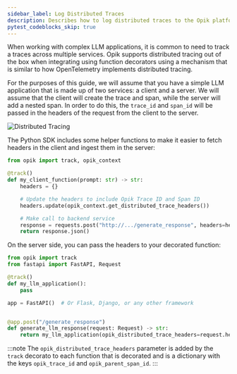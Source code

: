 ```yaml
---
sidebar_label: Log Distributed Traces
description: Describes how to log distributed traces to the Opik platform
pytest_codeblocks_skip: true
---
```


When working with complex LLM applications, it is common to need to track a traces across multiple services. Opik supports distributed tracing out of the box when integrating using function decorators using a mechanism that is similar to how OpenTelemetry implements distributed tracing.

For the purposes of this guide, we will assume that you have a simple LLM application that is made up of two services: a client and a server. We will assume that the client will create the trace and span, while the server will add a nested span. In order to do this, the `trace_id` and `span_id` will be passed in the headers of the request from the client to the server.

![Distributed Tracing](/static/img/tracing/distributed_tracing.svg)

The Python SDK includes some helper functions to make it easier to fetch headers in the client and ingest them in the server:

```python title="client.py"
from opik import track, opik_context

@track()
def my_client_function(prompt: str) -> str:
    headers = {}

    # Update the headers to include Opik Trace ID and Span ID
    headers.update(opik_context.get_distributed_trace_headers())

    # Make call to backend service
    response = requests.post("http://.../generate_response", headers=headers, json={"prompt": prompt})
    return response.json()
```

On the server side, you can pass the headers to your decorated function:

```python title="server.py"
from opik import track
from fastapi import FastAPI, Request

@track()
def my_llm_application():
    pass

app = FastAPI()  # Or Flask, Django, or any other framework


@app.post("/generate_response")
def generate_llm_response(request: Request) -> str:
    return my_llm_application(opik_distributed_trace_headers=request.headers)
```

:::note
The `opik_distributed_trace_headers` parameter is added by the `track` decorato to each function that is decorated and is a dictionary with the keys `opik_trace_id` and `opik_parent_span_id`.
:::
